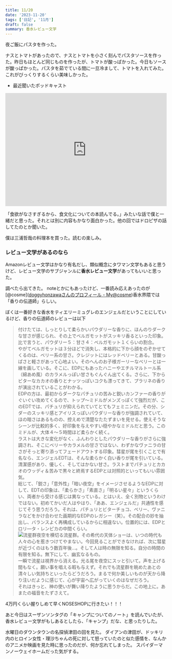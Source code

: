 ```yaml
---
title: 11/20
date: '2023-11-20'
tags: ['日記', '11月']
draft: false
summary: 香水レビュー文学
---
```


夜ご飯にパスタを作った。

ナスとトマトがあったので、ナスとトマトを小さく刻んでパスタソースを作った。昨日もほとんど同じものを作ったが、トマトが酸っぱかった。今日もソースが酸っぱかった。パスタを茹でている間に一旦冷まして、トマトを入れてみた。これがびっくりするくらい美味しかった。

- 最近聞いたポッドキャスト
<iframe src="https://open.spotify.com/embed/episode/5iPQXaIC6qRWjQ7YGaIuKc?utm_source=generator" width="100%" height="352" frameBorder="0" allowfullscreen="" allow="autoplay; clipboard-write; encrypted-media; fullscreen; picture-in-picture" loading="lazy"></iframe>




「食欲がなさすぎるから、食文化についての本読んでる。」みたいな話で僕と一緒だと思った。それとは別に内容もかなり面白かった。他の回ではドロピザの話してたのとか聞いた。

僕は三浦哲哉の料理本を買った。読むの楽しみ。
### レビュー文学があるのなら
Amazonレビュー文学はかなり有名だし、類似概念にタワマン文学もあると思うけど、レビュー文学のサブジャンルに**香水レビュー文学**があってもいいと思った。

調べたら出てきた。
noteとかにもあったけど、一番読み応えあったのが[@cosme]([doggyhonzawaさんのプロフィール - My@cosme](https://my.cosme.net/open_top/profile/user_id/2815522))香水界隈では「香りの伝道師」らしい。

ぼくは一番好きな香水をティエリーミュグレのエンジェルだということにしているけど、香りの伝道師のレビューは以下
>付けたては、しっとりして柔らかいパウダリーな香りに、ほんのりダークな甘さが感じられ、その上でベルガモットがスッキリ香るといった印象。比で言うと、パウダリー５：甘さ４：ベルガモット１くらいの割合。  
やがてベルガモットは３分ほどで消失し、本格的に下から顔をのぞかせてくるのは、ベリー系の甘さ。クレジットにはレッドベリーとある。甘酸っぱさと軽さがあって心地よい。そのへんのお子様ガーリーなベリーとは一線を画している。そこに、EDPにもあったハニーやエチルマルトール系（綿あめ風）のカラメルっぽい甘さもぐんぐん出てくる。さらに、下からビターなカカオの香りとナッツっぽいコクも漂ってきて、プラリネの香りが演出されていることがわかる。  
EDPの方は、最初からダークなパチュリの苦みと鋭いカンファーの香りがぐいぐい攻めてくるので、トップ～ミドルがメンズっぽくて強烈だが、このEDTでは、パチュリが抑えられていてとてもフェミニンだ。その分、シダーのスッキリ感とアイリスっぽいパウダリーな香りが強調されていて、ほの暗さはあるものの、控えめで清楚なたたずまいを見せる。使えそうなシーンが比較的多く、好印象を与えやすい穏やかなミドルだと思う。このミドルが、大体４～５時間ほど柔らかく続く。  
ラストは大きな変化がなく、ふんわりとしたパウダリーな香りがさらに強調され、そこにベリーやカラメルの甘さではない、わずかなヴァニラの甘さがそっと寄り添ってフェードアウトする印象。彗星が尾を引くことで有名なら、エンジェルEDTは、そんな柔らかく白い香りが尾を引いている。清潔感があり、優しく、そしてはかない甘さ。ラストまでパチュリとカカオのウッディ＆苦みで黒々と終焉するEDPとは対照的といってもいい雰囲気。  
  総じて、「鋭さ」「意外性」「暗い夜空」をイメージさせるようなEDPに対して、EDTの印象は、「柔らかさ」「素直さ」「明るい星々」というくらい、両者から受ける感じは異なっている。とはいえ、全く別物というわけではない。初めてかいだ人はやはり、「ああ、エンジェルだ」共通性を感じてそう思うだろう。それは、パチュリとビターチョコ、ベリー、ヴァニラなどをかけ合わせた画期的なEDPのレガシー（笑）。その配合の妙を抽出し、バランスよく再構成しているからに相違ない。位置的には、EDPとロリ―タ・レンピカの中間くらい。  
  ![流星群](http://blog-imgs-100.fc2.com/d/o/g/doggyhonzawa/20161219205102651.jpg)夜空を横切る流星群。その希代の天体ショーは、いつの時代も人々の心を惹きつけてやまない。今回見ることができなければ、次に彗星が近づくのはもう数百年後…。そして人は時の無限を知る。自分の時間の有限を知る。無下にして、幽玄なるもの。  
  一瞬で流星は視界から消える。光る尾を夜空にスッと引いて。声を上げる間もなく。願い事を唱える暇も与えず。それでも流星群を眺めたあとの清々しい気持ちといったらどうだろう。まるで何か美しいものが天から降り注いだように感じて、心が宇宙へ広がっていくのはなぜだろう。  
  それはきっと、神の使いが舞い降りたように思うからだ。この地上に。あまたの福音をたずさえて。

4万円くらい握りしめて早くNOSESHOPに行きたい！！！



あと今日はスーザンソンタグの「キャンプについてのノート」を読んでいたが、香水レビュー文学がもしあるとしたら、「キャンプ」だな、と思ったりした。

水曜日のダウンタウンの名探偵津田の回を見た。
ダイアンの津田が、ドッキリ内のヒロイン女性・理沙ちゃんの死に対して怒っていたのと似た感情を、なんかのアニメか映画を見た時に思ったのだが、何か忘れてしまった。
スパイダーマンノーウェイホームだった気がする。
